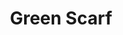 ---
title: "Green Scarf"
meta_title: "Green Scarf craft"
description: "Craft de Green Scarf"
rank: "e"
draft: false
name: "Green Scarf"
recipe_img: "https://wiki.pokexgames.com/images/6/6a/Green_Scarf.png"
level: 8
craft_time: 180
result: 1
value_npc: 1
ingredients:
  - name: "Electric Box"
    quantity: 15
    item_img: "https://wiki.pokexgames.com/images/6/6c/ElectricBox.png"
    value_npc: 1
  - name: "Style Point"
    quantity: 200
    item_img: "https://wiki.pokexgames.com/images/e/e0/Style_point.png"
    value_npc: 1
---